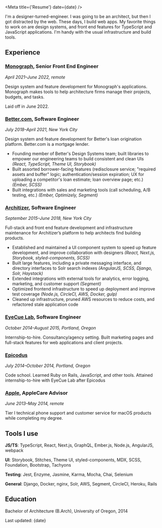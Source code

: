 

<Meta title={'Resume'} date={date} />

<Greeting />

<Message>
  <Text as="p">
    I'm a designer-turned-engineer. I was going to be an architect, but then I
    got distracted by the web.
  </Text>
  <Text as="p" sx={{ marginTop: 3 }}>
    These days, I build web apps. My favorite things to work on are design
    systems, and front end features for TypeScript and JavaScript applications.
    I'm handy with the usual infrastructure and build tools.
  </Text>
</Message>

## Experience

### **[Monograph](https://monograph.io)**, Senior Front End Engineer

_April 2021–June 2022, remote_

Design system and feature development for Monograph's applications. Monograph makes tools to help architecture firms manage their projects, budgets, and tasks.

Laid off in June 2022.

### **[Better.com](https://better.com)**, Software Engineer

_July 2018–April 2021, New York City_

Design system and feature development for Better's loan origination platform. Better.com is a mortgage lender.

- Founding member of Better's Design Systems team; built libraries to empower our engineering teams to build consistent and clean UIs _(React, TypeScript, Theme UI, Storybook)_
- Built assorted borrower-facing features (redisclosure service; "required assets and buffer" logic; authentication/session expiration; UX for uploading a competitor's loan estimate; loan overview page; etc.) _(Ember, SCSS)_
- Built integrations with sales and marketing tools (call scheduling, A/B testing, etc.) _(Ember, Optimizely, Segment)_

### **[Architizer](https://architizer.com)**, Software Engineer

_September 2015–June 2018, New York City_

Full-stack and front end feature development and infrastructure maintenance for Architizer’s platform to help architects find building products.

- Established and maintained a UI component system to speed up feature development, and improve collaboration with designers _(React, Next.js, Storybook, styled-components, SCSS)_
- Built large features, including a private messaging interface, and directory interfaces to Solr search indexes _(AngularJS, SCSS, Django, Solr, Haystack)_
- Extended integrations with external tools for analytics, error logging, marketing, and customer support _(Segment)_
- Optimized frontend infrastructure to speed up deployment and improve test coverage _(Node.js, CircleCI, AWS, Docker, gulp)_
- Cleaned up infrastructure, pruned AWS resources to reduce costs, and refactored stale application code

### **[EyeCue Lab](https://eyecuelab.com)**, Software Engineer

_October 2014–August 2015, Portland, Oregon_

Internship-to-hire. Consultancy/agency setting. Built marketing pages and full-stack features for web applications and client projects.

### **[Epicodus](https://epicodus.com)**

_July 2014–October 2014, Portland, Oregon_

Code school. Learned Ruby on Rails, JavaScript, and other tools. Attained internship-to-hire with EyeCue Lab after Epicodus

### **[Apple](https://apple.com)**, AppleCare Advisor

_June 2013–May 2014, remote_

Tier I technical phone support and customer service for macOS products while completing my degree.

## Tools I use

**JS/TS**: TypeScript, React, Next.js, GraphQL, Ember.js, Node.js, AngularJS, webpack

**UI**: Storybook, Stitches, Theme UI, styled-components, MDX, SCSS, Foundation, Bootstrap, Tachyons

**Testing**: Jest, Enzyme, Jasmine, Karma, Mocha, Chai, Selenium

**General**: Django, Docker, nginx, Solr, AWS, Segment, CircleCI, Heroku, Rails

## Education

Bachelor of Architecture (B.Arch), University of Oregon, 2014

<Text as="p" variant="label">
  Last updated: {date}
</Text>
